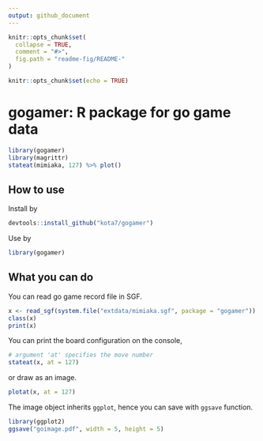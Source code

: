 ```yaml
---
output: github_document
---
```


<!-- README.md is generated from README.Rmd. Please edit that file -->

```r
knitr::opts_chunk$set(
  collapse = TRUE,
  comment = "#>",
  fig.path = "readme-fig/README-"
)
```


```r
knitr::opts_chunk$set(echo = TRUE)
```


# gogamer: R package for go game data

```r
library(gogamer)
library(magrittr)
stateat(mimiaka, 127) %>% plot()
```


## How to use

Install by

```r
devtools::install_github("kota7/gogamer")
```

Use by
```r
library(gogamer)
```


## What you can do

You can read go game record file in SGF.

```r
x <- read_sgf(system.file("extdata/mimiaka.sgf", package = "gogamer"))
class(x)
print(x)
```

You can print the board configuration on the console,
```r
# argument 'at' specifies the move number
stateat(x, at = 127)
```

or draw as an image.

```r
plotat(x, at = 127)
```

The image object inherits `ggplot`, hence you can save with `ggsave` function.
```r
library(ggplot2)
ggsave("goimage.pdf", width = 5, height = 5)
```



